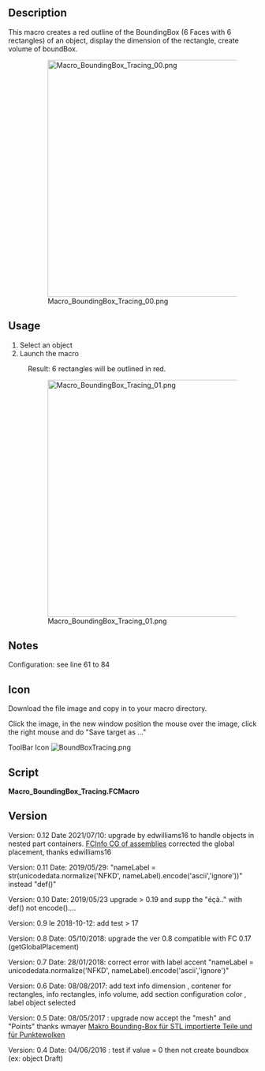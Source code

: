 <languages/>
<translate>
<!--T:1-->
{{Macro
|Name=Macro BoundingBox Tracing
|Icon=BoundBoxTracing.png
|Description=Creates a red outline of the BoundingBox (6 Faces with 6 rectangles) of an object, display the dimension of the rectangle, create volume of boundBox.
|Author=Mario52
|Version=0.12
|Date=2021/07/10
|FCVersion=All
|Download=[https://wiki.freecad.org/images/6/60/BoundBoxTracing.png ToolBar Icon]
}}

==Description== <!--T:2-->

<!--T:31-->
This macro creates a red outline of the BoundingBox (6 Faces with 6 rectangles) of an object, display the dimension of the rectangle, create volume of boundBox.

<!--T:5-->
:[[File:Macro BoundingBox_Tracing_00.png|480px]]
:{{Caption|BoundingBox Tracing macro in action}}

==Usage== <!--T:3-->

<!--T:24-->
# Select an object
# Launch the macro
: Result: 6 rectangles will be outlined in red.

<!--T:15-->
:[[File:Macro_BoundingBox_Tracing_01.png|480px]]
:{{Caption|Info container}}

==Notes== <!--T:25-->

<!--T:6-->
Configuration: see line 61 to 84

==Icon== <!--T:7-->

<!--T:32-->
Download the file image and copy in to your macro directory.

<!--T:8-->
Click the image, in the new window position the mouse over the image, click the right mouse and do "Save target as ..." 

<!--T:23-->
ToolBar Icon [[Image:BoundBoxTracing.png]]

==Script== <!--T:4-->
</translate>

'''Macro_BoundingBox_Tracing.FCMacro'''

{{MacroCode|code=
# -*- coding: utf-8 -*-
from __future__ import unicode_literals

# cette macro trace en rouge (modifiable) le tour du boundingbox avec 6 rectangles
# si "createVol" = 1 il sera cree un volume (rouge) de la dimension du BoundBox
# this macro red trace (editable) around the BoundingBox with 6 rectangles
# if "createVol" = 1 on volume (red) is created 
# Macro_BoundingBox_Tracing
#
#OS: Windows Vista     #OS: Windows 8.1                                #OS: Windows 10                                 #OS: Windows 10
#Platform: 32-bit      #Word size of OS: 64-bit                        #Word size of OS: 64-bit                        #Word size of OS: 64-bit
#Version: 0.14.3389    #Word size of FreeCAD: 64-bit                   #Word size of FreeCAD: 64-bit                   #Word size of FreeCAD: 64-bit
#Python version: 2.6.2 #Version: 0.15.4671 (Git)                       #Version: 0.16.6700 (Git)                       #Version: 0.17.13528 (Git)
#Qt version: 4.5.2     #Branch: releases/FreeCAD-0-15                  #Build type: Release                            #Build type: Release
#Coin version: 3.1.0   #Hash: 244b3aef360841646cbfe80a1b225c8b39c8380c #Branch: releases/FreeCAD-0-16                  #Branch: releases/FreeCAD-0-17
#SoQt version: 1.4.1   #Python version: 2.7.8                          #Hash: 7b925d11aa69ac405b423635adb1e2833f18a817 #Hash: 5c3f7bf8ec51e2c7187789f7edba71a7aa82a88b
#OCC version: 6.5.1    #Qt version: 4.8.6                              #Python version: 2.7.8                          #Python version: 2.7.14
#                      #Coin version: 4.0.0a                           #Qt version: 4.8.6                              #Qt version: 4.8.7
#                      #OCC version: 6.8.0.oce-0.17                    #Coin version: 4.0.0a                           #Coin version: 4.0.0a
#                                                                      #OCC version: 6.8.0.oce-0.17                    #OCC version: 7.2.0
###############################################################################################################################################
#OS: Windows 10 (10.0)                                #OS: Windows 10 (10.0)
#Word size of OS: 64-bit                              #Word size of FreeCAD: 64-bit
#Word size of FreeCAD: 64-bit                         #Version: 0.20.25131 (Git)
#Version: 0.19.16624 (Git)                            #Build type: Release
#Build type: Release                                  #Branch: master
#Branch: master                                       #Hash: 7c519689f0d5ea78fb3292be36a857d283c05507
#Hash: 222ae7305fdf1097e4ef3d050f69dff47dbd8786       #Python version: 3.8.10
#Python version: 3.6.8                                #Qt version: 5.12.9
#Qt version: 5.12.1                                   #Coin version: 4.0.0
#Coin version: 4.0.0a                                 #OCC version: 7.5.2
#OCC version: 7.3.0                                   #Locale: French/Mars (fr_MA)
###############################################################################################################################################
#
#2021/07/10 modified by edwilliams16 to handle objects in nested part containers
#https://forum.freecad.org/viewtopic.php?f=22&t=59852
#
__title__   = "BoundingBox_Tracing"
__author__  = "Mario52"
__url__     = "http://www.freecadweb.org/index-fr.html"
__Wiki__    = "https://wiki.freecad.org/Macro_BoundingBox_Tracing"
__version__ = "0.12"
__date__    = "2021/07/10" #  YYYY/MM/DD


import PySide
import FreeCAD, FreeCADGui, Draft, Part
App = FreeCAD
import sys

debug = False
if debug:
    from sys import path
    sys.path.append('/Users/ed/opt/anaconda3/lib/python3.7/site-packages')
    import ptvsd
    print("Waiting for debugger attach")
    # 5678 is the default attach port in the VS Code debug configurations
    ptvsd.enable_attach(address=('localhost', 5678), redirect_output=True)
    ptvsd.wait_for_attach()

##### Section configuration begin ##################
##### for volume begin ###################
createVol         = 1           # give 1 for create Volume # mettre a 1 pour creer un volume
createDimVol      = 1           # 1 = create dimension info : 0 = not dimension info
##### for volume end   ###################

##### for dimensions info begin ##########
createDim         = 1           # 1 = create dimension info : 0 = not create dimension info

if int(FreeCAD.Version()[1]) > 17:      # Version de FreeCAD
    DisplayModeText   = str(u"3D text") # available : u"2D text" or u"3D text" 
else:
    DisplayModeText   = str(u"Screen")  # available : u"Screen" or u"World" 

JustificationText = str(u"Center")    # available : "Center" or "Left" or "Right"
FontSizeText      = 3.0         # text info dimension
TextColorText_R   = 0.0         # text color info red      1 = 255
TextColorText_G   = 0.0         # text color info green    1 = 255
TextColorText_B   = 0.0         # text color info blue     1 = 255
arondi            = 3           # round the info ex: 3 = 3 decimals

##### for dimensions info end   ##########
##### Section configuration end ####################


def adjustedGlobalPlacement(obj, locVector):
    '''find global placement to make locVector the local origin with the correct orientation'''
    try:
        objectPlacement = obj.Shape.Placement
        objectGlobalPlacement = obj.getGlobalPlacement()
        locPlacement = App.Placement(locVector, App.Rotation(App.Vector(1,0,0),0))
        return objectGlobalPlacement.multiply(objectPlacement.inverse()).multiply(locPlacement)
    except Exception:
        locPlacement = App.Placement(App.Vector(0,0,0), App.Rotation(0,0,0), App.Vector(0,0,0))
        return locPlacement


sel   = FreeCADGui.Selection.getSelection()
selEx = FreeCADGui.Selection.getSelectionEx()
objs  = [selobj.Object for selobj in selEx]
    
if len(objs) >= 1:
    if hasattr(objs[0], "Shape"):
        s = objs[0].Shape
    elif hasattr(objs[0], "Mesh"):      # upgrade with wmayer thanks #https://forum.freecad.org/viewtopic.php?f=13&t=22331
        s = objs[0].Mesh
    elif hasattr(objs[0], "Points"):
        s = objs[0].Points

    try:
        # LineColor
        red   = 1.0  # 1 = 255
        green = 0.0  #
        blue  = 0.0  #
    
        # boundBox
        boundBox_    = s.BoundBox
        boundBoxLX   = boundBox_.XLength
        boundBoxLY   = boundBox_.YLength
        boundBoxLZ   = boundBox_.ZLength
        boundBoxXMin = boundBox_.XMin
        boundBoxYMin = boundBox_.YMin
        boundBoxZMin = boundBox_.ZMin
        boundBoxLocation = App.Vector(boundBox_.XMin,boundBox_.YMin,boundBox_.ZMin)
        nameLabel  = sel[0].Label

        try:
            import unicodedata    
            nameLabel = str(unicodedata.normalize('NFKD', nameLabel).encode('ascii','ignore'))[2:]
        except Exception:
            None

        App.Console.PrintMessage(str(boundBox_)+"\r\n")
        App.Console.PrintMessage("Rectangle      : "+str(boundBoxLX)+" x "+str(boundBoxLY)+" x "+str(boundBoxLZ)+"\r\n")
        
        if (createVol == 1) and (boundBoxLX > 0) and (boundBoxLY > 0) and (boundBoxLZ > 0):  # Create Volume
            BDvol = App.ActiveDocument.addObject("Part::Box",nameLabel + "_BoundBoxVolume")
            #BDvol.Label = "BoundBoxVolume"
            BDvol.Length.Value = boundBoxLX
            BDvol.Width.Value  = boundBoxLY
            BDvol.Height.Value = boundBoxLZ
            BDvol.Placement = adjustedGlobalPlacement(objs[0], boundBoxLocation)
            BDPl = BDvol.Placement
            oripl_X=BDvol.Placement.Base.x
            oripl_Y=BDvol.Placement.Base.y
            oripl_Z=BDvol.Placement.Base.z
            #if debug: print(f'global {globalObjectPlacement}\n local {localObjectPlacement} BB {BBlocPlacement}')
            FreeCADGui.ActiveDocument.getObject(BDvol.Name).LineColor  = (red, green, blue)
            FreeCADGui.ActiveDocument.getObject(BDvol.Name).PointColor = (red, green, blue)
            FreeCADGui.ActiveDocument.getObject(BDvol.Name).ShapeColor = (red, green, blue)
            FreeCADGui.ActiveDocument.getObject(BDvol.Name).Transparency = 80
            App.Console.PrintMessage(nameLabel + "_BoundBoxVolume : " + str(BDvol.Shape.Volume)+"\r\n")
    
            if createDimVol == 1:    # section create dimension info for volume
                conteneurVol = []
                del conteneurVol[:]
                conteneurVol = App.activeDocument().addObject("App::DocumentObjectGroup",nameLabel + "_BoundBoxVolume_Info")
    
                #pl_0C1 = Draft.make_text([str(round(boundBoxLX,arondi))],point=FreeCAD.Vector(oripl_X + (boundBoxLX/2), oripl_Y, oripl_Z))
                pl_0C1 = Draft.make_text([str(round(boundBoxLX,arondi))],placement = BDPl.multVec(App.Vector(boundBoxLX/2,0,0)))
                pl_0C1.ViewObject.DisplayMode   = DisplayModeText
                pl_0C1.ViewObject.Justification = JustificationText
                pl_0C1.ViewObject.TextColor     = (TextColorText_R, TextColorText_G, TextColorText_B)
                pl_0C1.ViewObject.FontSize      = FontSizeText
                pl_0C1.Label      = nameLabel + "_Volume_X_" + str(round(boundBoxLX,arondi))
                conteneurVol.addObject(pl_0C1)
    
                #pl_0C2 = Draft.make_text([str(round(boundBoxLY,arondi))],point=FreeCAD.Vector(oripl_X, oripl_Y + (boundBoxLY/2), oripl_Z))
                pl_0C2 = Draft.make_text([str(round(boundBoxLY,arondi))],placement = BDPl.multVec(App.Vector(0, boundBoxLY/2, 0)))
                pl_0C2.ViewObject.DisplayMode   = DisplayModeText
                pl_0C2.ViewObject.Justification = JustificationText
                pl_0C2.ViewObject.TextColor     = (TextColorText_R, TextColorText_G, TextColorText_B)
                pl_0C2.ViewObject.FontSize      = FontSizeText
                pl_0C2.Label      = nameLabel + "_Volume_Y_" + str(round(boundBoxLY,arondi))
                conteneurVol.addObject(pl_0C2)
        
                #pl_0C3 = Draft.make_text([str(round(boundBoxLZ,arondi))],placement=FreeCAD.Vector(oripl_X, oripl_Y, oripl_Z + (boundBoxLZ/2)))
                pl_0C3 = Draft.make_text([str(round(boundBoxLZ,arondi))],placement = BDPl.multVec(App.Vector(0, 0, boundBoxLZ/2)))
                pl_0C3.ViewObject.DisplayMode   = DisplayModeText
                pl_0C3.ViewObject.Justification = JustificationText
                pl_0C3.ViewObject.TextColor     = (TextColorText_R, TextColorText_G, TextColorText_B)
                pl_0C3.ViewObject.FontSize      = FontSizeText
                pl_0C3.Label      = nameLabel + "_Volume_Z_" + str(round(boundBoxLZ,arondi))
                conteneurVol.addObject(pl_0C3)
    
    #    else:
    #        App.Console.PrintMessage("Not Volume BoundBox possible"+"\r\n")
        App.Console.PrintMessage("_____________________"+"\r\n")

    
        #####
        conteneurRectangle = []
        del conteneurRectangle[:]
        conteneurRectangle = App.activeDocument().addObject("App::DocumentObjectGroup",nameLabel + "_BoundBoxRectangle")
    
        if createDim == 1:    # conteneur dimension info
            conteneurInfo = []
            del conteneurInfo[:]
            conteneurInfo = App.activeDocument().addObject("App::DocumentObjectGroup",nameLabel + "_BoundBoxRectangle_Info")
        try:
            if (boundBoxLX and boundBoxLY) > 0.0:
                #pl_0 = App.Placement(App.Vector(oripl_X,oripl_Y,oripl_Z), App.Rotation(0.0,0.0,0.0))
                pl_0 = adjustedGlobalPlacement(objs[0], boundBoxLocation)
                double = Draft.makeRectangle(length=boundBoxLX,height=boundBoxLY,placement=pl_0,face=False,support=None) #OK
                double.Label = nameLabel + "_BoundBoxRectangle_Bo"
                FreeCADGui.activeDocument().activeObject().LineColor = (red, green, blue)
                conteneurRectangle.addObject(double)
    #        else:
    #            App.Console.PrintError("not value 0"+"\n")
    
            if createDim == 1:    # section create dimension info
                #pl_0C1 = Draft.make_text([str(round(boundBoxLX,arondi))],placement=FreeCAD.Vector(pl_0.Base.x + (boundBoxLX/2), pl_0.Base.y, pl_0.Base.z))
                # XY -> XY
                pl_0C1 = Draft.make_text([str(round(boundBoxLX,arondi))],placement=pl_0.multVec(App.Vector(boundBoxLX/2, 0, 0)))
                pl_0C1.ViewObject.DisplayMode   = DisplayModeText
                pl_0C1.ViewObject.Justification = JustificationText
                pl_0C1.ViewObject.TextColor     = (TextColorText_R, TextColorText_G, TextColorText_B)
                pl_0C1.ViewObject.FontSize      = FontSizeText
                pl_0C1.Label      = nameLabel + "_Rectangle_Bo_0X_" + str(round(boundBoxLX,arondi))
                conteneurInfo.addObject(pl_0C1)
        
                #pl_0C2 = Draft.make_text([str(round(boundBoxLY,arondi))],placement=FreeCAD.Vector(pl_0.Base.x, pl_0.Base.y + (boundBoxLY/2), pl_0.Base.z))
                pl_0C2 = Draft.make_text([str(round(boundBoxLY,arondi))],placement=pl_0.multVec(App.Vector(0., boundBoxLY/2, 0.)))
                pl_0C2.ViewObject.DisplayMode   = DisplayModeText
                pl_0C2.ViewObject.Justification = JustificationText
                pl_0C2.ViewObject.TextColor     = (TextColorText_R, TextColorText_G, TextColorText_B)
                pl_0C2.ViewObject.FontSize      = FontSizeText
                pl_0C2.Label      = nameLabel + "_Rectangle_Bo_0Y_" + str(round(boundBoxLY,arondi))
                conteneurInfo.addObject(pl_0C2)
    
        except:
            App.Console.PrintError("not done 0"+"\n")

        try:
            if (boundBoxLX and boundBoxLY) > 0.0:
                #pl_1 = App.Placement(App.Vector(oripl_X,oripl_Y,oripl_Z+boundBoxLZ), App.Rotation(0.0,0.0,0.0))
                pl_1 =adjustedGlobalPlacement(objs[0], boundBoxLocation + App.Vector(0,0,boundBoxLZ))
                double = Draft.makeRectangle(length=boundBoxLX,height=boundBoxLY,placement=pl_1,face=False,support=None) #Ok
                double.Label = nameLabel + "_BoundBoxRectangle_To"
                FreeCADGui.activeDocument().activeObject().LineColor = (red, green, blue)
                conteneurRectangle.addObject(double)
    #        else:
    #            App.Console.PrintError("not value 1"+"\n")
    
            if createDim == 1:    # section create dimension info
                #pl_0C1 = Draft.make_text([str(round(boundBoxLX,arondi))],placement=FreeCAD.Vector(pl_1.Base.x + (boundBoxLX/2), pl_1.Base.y, pl_1.Base.z))
                #XY -> XY
                pl_0C1 = Draft.make_text([str(round(boundBoxLX,arondi))],placement=pl_1.multVec(App.Vector(boundBoxLX/2, 0, 0)))
                pl_0C1.ViewObject.DisplayMode   = DisplayModeText
                pl_0C1.ViewObject.Justification = JustificationText
                pl_0C1.ViewObject.TextColor     = (TextColorText_R, TextColorText_G, TextColorText_B)
                pl_0C1.ViewObject.FontSize      = FontSizeText
                pl_0C1.Label      = nameLabel + "_Rectangle_To_1X_" + str(round(boundBoxLX,arondi))
                conteneurInfo.addObject(pl_0C1)
        
                #pl_0C2 = Draft.make_text([str(round(boundBoxLY,arondi))],placement=FreeCAD.Vector(pl_1.Base.x, pl_1.Base.y + (boundBoxLY/2), pl_1.Base.z))
                pl_0C2 = Draft.make_text([str(round(boundBoxLY,arondi))],placement=pl_1.multVec(App.Vector(0., boundBoxLY/2, 0)))

                pl_0C2.ViewObject.DisplayMode   = DisplayModeText
                pl_0C2.ViewObject.Justification = JustificationText
                pl_0C2.ViewObject.TextColor     = (TextColorText_R, TextColorText_G, TextColorText_B)
                pl_0C2.ViewObject.FontSize      = FontSizeText
                pl_0C2.Label      = nameLabel + "_Rectangle_To_1Y_" + str(round(boundBoxLY,arondi))
                conteneurInfo.addObject(pl_0C2)
    
        except:
            App.Console.PrintError("not done 1"+"\n")

        try:
            if (boundBoxLX and boundBoxLZ) > 0.0:
                #pl_2 = App.Placement(App.Vector(oripl_X,oripl_Y,oripl_Z), App.Rotation(0.0,0.0,90))
                pl_2 = pl_0.multiply(App.Placement(App.Vector(0.,0.,0.),App.Rotation(0.0,0.0,90)))
                double = Draft.makeRectangle(length=boundBoxLX,height=boundBoxLZ,placement=pl_2,face=False,support=None) #Ok
                double.Label = nameLabel + "_BoundBoxRectangle_Fr"
                FreeCADGui.activeDocument().activeObject().LineColor = (red, green, blue)
                conteneurRectangle.addObject(double)
    #        else:
    #            App.Console.PrintError("not value 2"+"\n")
    
            if createDim == 1:    # section create dimension info
                #pl_0C1 = Draft.make_text([str(round(boundBoxLX,arondi))],placement=FreeCAD.Vector(pl_2.Base.x + (boundBoxLX/2), pl_2.Base.y, pl_2.Base.z))
                #XZ -> XY
                pl_0C1 = Draft.make_text([str(round(boundBoxLX,arondi))],placement=pl_2.multVec(App.Vector(boundBoxLX/2, 0, 0)))
                pl_0C1.ViewObject.DisplayMode   = DisplayModeText
                pl_0C1.ViewObject.Justification = JustificationText
                pl_0C1.ViewObject.TextColor     = (TextColorText_R, TextColorText_G, TextColorText_B)
                pl_0C1.ViewObject.FontSize      = FontSizeText
                pl_0C1.Label      = nameLabel + "_Rectangle_Fr_2X_" + str(round(boundBoxLX,arondi))
                conteneurInfo.addObject(pl_0C1)
       
                #pl_0C2 = Draft.make_text([str(round(boundBoxLZ,arondi))],placement=FreeCAD.Vector(pl_2.Base.x, pl_2.Base.y, pl_2.Base.z + (boundBoxLZ/2)))
                pl_0C2 = Draft.make_text([str(round(boundBoxLZ,arondi))],placement=pl_2.multVec(App.Vector(0, boundBoxLZ/2, 0)))
                pl_0C2.ViewObject.DisplayMode   = DisplayModeText
                pl_0C2.ViewObject.Justification = JustificationText
                pl_0C2.ViewObject.TextColor     = (TextColorText_R, TextColorText_G, TextColorText_B)
                pl_0C2.ViewObject.FontSize      = FontSizeText
                pl_0C2.Label      = nameLabel + "_Rectangle_Fr_2Z_" + str(round(boundBoxLZ,arondi))
                conteneurInfo.addObject(pl_0C2)
    
        except:
            App.Console.PrintError("not done 2"+"\n")

        try:
            if (boundBoxLX and boundBoxLZ) > 0.0:
                #pl_3 = App.Placement(App.Vector(oripl_X,oripl_Y+boundBoxLY,oripl_Z), App.Rotation(0.0,0.0,90))
                pl_3 = adjustedGlobalPlacement(objs[0], boundBoxLocation+App.Vector(0, boundBoxLY, 0)).multiply(App.Placement(App.Vector(0.,0.,0.),App.Rotation(0.0,0.0,90)))
                double = Draft.makeRectangle(length=boundBoxLX,height=boundBoxLZ,placement=pl_3,face=False,support=None) #Ok
                double.Label = nameLabel + "_BoundBoxRectangle_Re"
                FreeCADGui.activeDocument().activeObject().LineColor = (red, green, blue)
                conteneurRectangle.addObject(double)
    #        else:
    #            App.Console.PrintError("not value 3"+"\n")
    
            if createDim == 1:    # section create dimension info
                #XZ -> XY
                pl_0C1 = Draft.make_text([str(round(boundBoxLX,arondi))],placement=pl_3.multVec(App.Vector(boundBoxLX/2, 0, 0)))
                pl_0C1.ViewObject.DisplayMode   = DisplayModeText
                pl_0C1.ViewObject.Justification = JustificationText
                pl_0C1.ViewObject.TextColor     = (TextColorText_R, TextColorText_G, TextColorText_B)
                pl_0C1.ViewObject.FontSize      = FontSizeText
                pl_0C1.Label      = nameLabel + "_Rectangle_Re_3X_" + str(round(boundBoxLX,arondi))
                conteneurInfo.addObject(pl_0C1)
        
                pl_0C2 = Draft.make_text([str(round(boundBoxLZ,arondi))],placement=pl_3.multVec(App.Vector(0, boundBoxLZ/2, 0)))
                pl_0C2.ViewObject.DisplayMode   = DisplayModeText
                pl_0C2.ViewObject.Justification = JustificationText
                pl_0C2.ViewObject.TextColor     = (TextColorText_R, TextColorText_G, TextColorText_B)
                pl_0C2.ViewObject.FontSize      = FontSizeText
                pl_0C2.Label      = nameLabel + "_Rectangle_Re_3Z_" + str(round(boundBoxLZ,arondi))
                conteneurInfo.addObject(pl_0C2)
    
        except:
            App.Console.PrintError("not done 3"+"\n")

        try:
            if (boundBoxLY and boundBoxLZ) > 0.0:
                #pl_4 = App.Placement(App.Vector(oripl_X,oripl_Y,oripl_Z), App.Rotation(90,0.0,90))
                pl_4 = pl_0.multiply(App.Placement(App.Vector(0.,0.,0.),App.Rotation(90,0,90)))
                double = Draft.makeRectangle(length=boundBoxLY,height=boundBoxLZ,placement=pl_4,face=False,support=None) #Ok
                double.Label = nameLabel + "_BoundBoxRectangle_Le"
                FreeCADGui.activeDocument().activeObject().LineColor = (red, green, blue)
                conteneurRectangle.addObject(double)
    #        else:
    #            App.Console.PrintError("not value 4"+"\n")
    
            if createDim == 1:    # section create dimension info
                #pl_0C1 = Draft.make_text([str(round(boundBoxLY,arondi))],placement=FreeCAD.Vector(pl_4.Base.x, pl_4.Base.y + (boundBoxLY/2), pl_4.Base.z))
                #YZ ->XY
                pl_0C1 = Draft.make_text([str(round(boundBoxLY,arondi))],placement=pl_4.multVec(App.Vector(boundBoxLY/2, 0., 0.)))
                pl_0C1.ViewObject.DisplayMode   = DisplayModeText
                pl_0C1.ViewObject.Justification = JustificationText
                pl_0C1.ViewObject.TextColor     = (TextColorText_R, TextColorText_G, TextColorText_B)
                pl_0C1.ViewObject.FontSize      = FontSizeText
                pl_0C1.Label      = nameLabel + "_Rectangle_Le_4Y_" + str(round(boundBoxLY,arondi))
                conteneurInfo.addObject(pl_0C1)
        
                #pl_0C2 = Draft.make_text([str(round(boundBoxLZ,arondi))],placement=FreeCAD.Vector(pl_4.Base.x, pl_4.Base.y, pl_4.Base.z + (boundBoxLZ/2)))
                pl_0C2 = Draft.make_text([str(round(boundBoxLZ,arondi))],placement=pl_4.multVec(App.Vector(0., boundBoxLZ/2, 0)))
                pl_0C2.ViewObject.DisplayMode   = DisplayModeText
                pl_0C2.ViewObject.Justification = JustificationText
                pl_0C2.ViewObject.TextColor     = (TextColorText_R, TextColorText_G, TextColorText_B)
                pl_0C2.ViewObject.FontSize      = FontSizeText
                pl_0C2.Label      = nameLabel + "_Rectangle_Le_4Z_" + str(round(boundBoxLZ,arondi))
                conteneurInfo.addObject(pl_0C2)
    
        except:
            App.Console.PrintError("not done 4"+"\n")

        try:
            if (boundBoxLY and boundBoxLZ) > 0.0:
                #pl_5 = App.Placement(App.Vector(oripl_X+boundBoxLX,oripl_Y,oripl_Z), App.Rotation(90,0.0,90))
                pl_5 = adjustedGlobalPlacement(objs[0], boundBoxLocation+App.Vector(boundBoxLX,0,0)).multiply(App.Placement(App.Vector(0.,0.,0.),App.Rotation(90,0.0,90)))
                double = Draft.makeRectangle(length=boundBoxLY,height=boundBoxLZ,placement=pl_5,face=False,support=None) #Ok
                double.Label = nameLabel + "_BoundBoxRectangle_Ri"
                FreeCADGui.activeDocument().activeObject().LineColor = (red, green, blue)
                conteneurRectangle.addObject(double)
    #            else:
    #                App.Console.PrintError("not value 5"+"\n")
    
            if createDim == 1:    # section create dimension info
                #YZ-> XY
                pl_0C1 = Draft.make_text([str(round(boundBoxLY,arondi))],placement=pl_5.multVec(App.Vector(boundBoxLY/2, 0, 0)))
                pl_0C1.ViewObject.Justification = JustificationText
                pl_0C1.ViewObject.TextColor     = (TextColorText_R, TextColorText_G, TextColorText_B)
                pl_0C1.ViewObject.FontSize      = FontSizeText
                pl_0C1.Label      = nameLabel + "_Rectangle_Ri_5Y_" + str(round(boundBoxLY,arondi))
                conteneurInfo.addObject(pl_0C1)
        
                pl_0C2 = Draft.make_text([str(round(boundBoxLZ,arondi))],placement=pl_5.multVec(App.Vector(0, boundBoxLZ/2, 0 )))
                pl_0C2.ViewObject.DisplayMode   = DisplayModeText
                pl_0C2.ViewObject.Justification = JustificationText
                pl_0C2.ViewObject.TextColor     = (TextColorText_R, TextColorText_G, TextColorText_B)
                pl_0C2.ViewObject.FontSize      = FontSizeText
                pl_0C2.Label      = nameLabel + "_Rectangle_Ri_5Z_" + str(round(boundBoxLZ,arondi))
                conteneurInfo.addObject(pl_0C2)
    
        except:
            App.Console.PrintError("not done 5"+"\n")
    
        #####
        App.ActiveDocument.recompute()
    except Exception:
        App.Console.PrintError("Bad selection"+"\n")
else:
    App.Console.PrintMessage("Select an object !"+"\n")
}}

<translate>

==Version== <!--T:12-->

<!--T:26-->
Version: 0.12 Date 2021/07/10: upgrade by edwilliams16 to handle objects in nested part containers. [https://forum.freecad.org/viewtopic.php?f=22&t=59852 FCInfo CG of assemblies] corrected the global placement, thanks edwilliams16 

</translate>
{{Code|code=

def adjustedGlobalPlacement(obj, locVector):
    '''find global placement to make locVector the local origin with the correct orientation'''
    try:
        objectPlacement = obj.Shape.Placement
        objectGlobalPlacement = obj.getGlobalPlacement()
        locPlacement = App.Placement(locVector, App.Rotation(App.Vector(1,0,0),0))
        return objectGlobalPlacement.multiply(objectPlacement.inverse()).multiply(locPlacement)
    except Exception:
        locPlacement = App.Placement(App.Vector(0,0,0), App.Rotation(0,0,0), App.Vector(0,0,0))
        return locPlacement

}}
<translate>

<!--T:30-->
Version: 0.11 Date: 2019/05/29: "nameLabel = str(unicodedata.normalize('NFKD', nameLabel).encode('ascii','ignore'))" instead "def()"

<!--T:22-->
Version: 0.10 Date: 2019/05/23 upgrade > 0.19 and supp the "éçà.." with def() not encode()....

<!--T:21-->
Version: 0.9 le 2018-10-12: add test > 17
</translate>
{{Code|code=
if int(FreeCAD.Version()[1]) > 17:      # Version de FreeCAD
    DisplayModeText   = str(u"2D text") # available : u"2D text" or u"3D text" 
else:
    DisplayModeText   = str(u"Screen")  # available : u"Screen" or u"World" 
}}
<translate>

<!--T:19-->
Version: 0.8 Date: 05/10/2018: upgrade the ver 0.8 compatible with FC 0.17 (getGlobalPlacement)

<!--T:17-->
Version: 0.7 Date: 28/01/2018: correct error with label accent "nameLabel  = unicodedata.normalize('NFKD', nameLabel).encode('ascii','ignore')"

<!--T:14-->
Version: 0.6 Date: 08/08/2017: add text info dimension , contener for rectangles, info rectangles, info volume, add section configuration color , label object selected

<!--T:16-->
Version: 0.5 Date: 08/05/2017 : upgrade now accept the "mesh" and "Points" thanks wmayer [https://forum.freecad.org/viewtopic.php?f=13&t=22331 Makro Bounding-Box für STL importierte Teile und für Punktewolken]

<!--T:13-->
Version: 0.4  Date: 04/06/2016 : test if value = 0 then not create boundbox (ex: object Draft)

</translate>